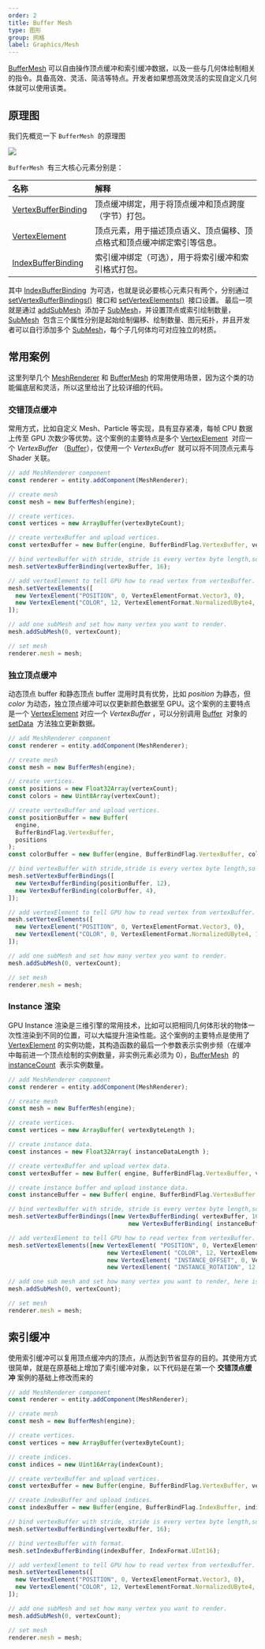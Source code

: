 ```yaml
---
order: 2
title: Buffer Mesh
type: 图形
group: 网格
label: Graphics/Mesh
---
```


[BufferMesh](/apis/core/#BufferMesh) 可以自由操作顶点缓冲和索引缓冲数据，以及一些与几何体绘制相关的指令。具备高效、灵活、简洁等特点。开发者如果想高效灵活的实现自定义几何体就可以使用该类。

## 原理图

我们先概览一下 `BufferMesh`  的原理图

<Image src="https://gw.alipayobjects.com/mdn/rms_7c464e/afts/img/A*piB3Q4501loAAAAAAAAAAAAAARQnAQ" />

`BufferMesh`  有三大核心元素分别是：

| 名称                                                  | 解释                                                                     |
| :---------------------------------------------------- | :----------------------------------------------------------------------- |
| [VertexBufferBinding](/apis/core/#VertexBufferBinding) | 顶点缓冲绑定，用于将顶点缓冲和顶点跨度（字节）打包。                     |
| [VertexElement](/apis/core/#VertexElement)             | 顶点元素，用于描述顶点语义、顶点偏移、顶点格式和顶点缓冲绑定索引等信息。 |
| [IndexBufferBinding](/apis/core/#IndexBufferBinding)   | 索引缓冲绑定（可选），用于将索引缓冲和索引格式打包。                     |

其中 [IndexBufferBinding](/apis/core/#IndexBufferBinding)  为可选，也就是说必要核心元素只有两个，分别通过 [setVertexBufferBindings()](/apis/core/#BufferMesh-setVertexBufferBindings)  接口和 [setVertexElements()](/apis/core/#BufferMesh-setVertexElements)  接口设置。 最后一项就是通过 [addSubMesh](/apis/core/#BufferMesh-addSubMesh)  添加子 [SubMesh](/apis/core/#SubMesh)，并设置顶点或索引绘制数量， [SubMesh](/apis/core/#SubMesh)  包含三个属性分别是起始绘制偏移、绘制数量、图元拓扑，并且开发者可以自行添加多个 [SubMesh](/apis/core/#SubMesh)，每个子几何体均可对应独立的材质。

## 常用案例

这里列举几个 [MeshRenderer](/apis/core/#MeshRenderer) 和 [BufferMesh](/apis/core/#BufferMesh) 的常用使用场景，因为这个类的功能偏底层和灵活，所以这里给出了比较详细的代码。

### 交错顶点缓冲

<playground src="buffer-mesh-interleaved.ts"></playground>

常用方式，比如自定义 Mesh、Particle 等实现，具有显存紧凑，每帧 CPU 数据上传至 GPU 次数少等优势。这个案例的主要特点是多个 [VertexElement](/apis/core/#VertexElement)  对应一个 *VertexBuffer* （[Buffer](/apis/core/#Buffer)），仅使用一个 *VertexBuffer*  就可以将不同顶点元素与 Shader 关联。

```typescript
// add MeshRenderer component
const renderer = entity.addComponent(MeshRenderer);

// create mesh
const mesh = new BufferMesh(engine);

// create vertices.
const vertices = new ArrayBuffer(vertexByteCount);

// create vertexBuffer and upload vertices.
const vertexBuffer = new Buffer(engine, BufferBindFlag.VertexBuffer, vertices);

// bind vertexBuffer with stride, stride is every vertex byte length,so the value is 16.
mesh.setVertexBufferBinding(vertexBuffer, 16);

// add vertexElement to tell GPU how to read vertex from vertexBuffer.
mesh.setVertexElements([
  new VertexElement("POSITION", 0, VertexElementFormat.Vector3, 0),
  new VertexElement("COLOR", 12, VertexElementFormat.NormalizedUByte4, 0),
]);

// add one subMesh and set how many vertex you want to render.
mesh.addSubMesh(0, vertexCount);

// set mesh
renderer.mesh = mesh;
```

### 独立顶点缓冲

<playground src="buffer-mesh-independent.ts"></playground>

动态顶点 buffer 和静态顶点 buffer 混用时具有优势，比如 _position_ 为静态，但 _color_ 为动态，独立顶点缓冲可以仅更新颜色数据至 GPU。这个案例的主要特点是一个 [VertexElement](/apis/core/#VertexElement) 对应一个 _VertexBuffer_ ，可以分别调用 [Buffer](/apis/core/#Buffer)  对象的 [setData](/apis/core/#Buffer-setData)  方法独立更新数据。

```typescript
// add MeshRenderer component
const renderer = entity.addComponent(MeshRenderer);

// create mesh
const mesh = new BufferMesh(engine);

// create vertices.
const positions = new Float32Array(vertexCount);
const colors = new Uint8Array(vertexCount);

// create vertexBuffer and upload vertices.
const positionBuffer = new Buffer(
  engine,
  BufferBindFlag.VertexBuffer,
  positions
);
const colorBuffer = new Buffer(engine, BufferBindFlag.VertexBuffer, colors);

// bind vertexBuffer with stride,stride is every vertex byte length,so the value is 12.
mesh.setVertexBufferBindings([
  new VertexBufferBinding(positionBuffer, 12),
  new VertexBufferBinding(colorBuffer, 4),
]);

// add vertexElement to tell GPU how to read vertex from vertexBuffer.
mesh.setVertexElements([
  new VertexElement("POSITION", 0, VertexElementFormat.Vector3, 0),
  new VertexElement("COLOR", 0, VertexElementFormat.NormalizedUByte4, 1),
]);

// add one subMesh and set how many vertex you want to render.
mesh.addSubMesh(0, vertexCount);

// set mesh
renderer.mesh = mesh;
```

### Instance 渲染

<playground src="buffer-mesh-instance.ts"></playground>

GPU Instance 渲染是三维引擎的常用技术，比如可以把相同几何体形状的物体一次性渲染到不同的位置，可以大幅提升渲染性能。这个案例的主要特点是使用了 [VertexElement](/apis/core/#VertexElement) 的实例功能，其构造函数的最后一个参数表示实例步频（在缓冲中每前进一个顶点绘制的实例数量，非实例元素必须为 0），[BufferMesh](/apis/core/#BufferMesh)  的 [instanceCount](/apis/core/#BufferMesh-instanceCount)  表示实例数量。

```typescript
// add MeshRenderer component
const renderer = entity.addComponent(MeshRenderer);

// create mesh
const mesh = new BufferMesh(engine);

// create vertices.
const vertices = new ArrayBuffer( vertexByteLength );

// create instance data.
const instances = new Float32Array( instanceDataLength );

// create vertexBuffer and upload vertex data.
const vertexBuffer = new Buffer( engine, BufferBindFlag.VertexBuffer, vertices );

// create instance buffer and upload instance data.
const instanceBuffer = new Buffer( engine, BufferBindFlag.VertexBuffer, instances );

// bind vertexBuffer with stride, stride is every vertex byte length,so the value is 16.
mesh.setVertexBufferBindings([new VertexBufferBinding( vertexBuffer, 16 ),
                                  new VertexBufferBinding( instanceBuffer, 12 )]);

// add vertexElement to tell GPU how to read vertex from vertexBuffer.
mesh.setVertexElements([new VertexElement( "POSITION", 0, VertexElementFormat.Vector3, 0 ),
                            new VertexElement( "COLOR", 12, VertexElementFormat.NormalizedUByte4, 0 ),
                            new VertexElement( "INSTANCE_OFFSET", 0, VertexElementFormat.Vector3, 1 , 1 ),
                            new VertexElement( "INSTANCE_ROTATION", 12, VertexElementFormat.Vector3, 1 , 1 )]]);

// add one sub mesh and set how many vertex you want to render, here is full vertexCount.
mesh.addSubMesh(0, vertexCount);

// set mesh
renderer.mesh = mesh;
```

## 索引缓冲

使用索引缓冲可以复用顶点缓冲内的顶点，从而达到节省显存的目的。其使用方式很简单，就是在原基础上增加了索引缓冲对象，以下代码是在第一个 **交错顶点缓冲** 案例的基础上修改而来的

```typescript
// add MeshRenderer component
const renderer = entity.addComponent(MeshRenderer);

// create mesh
const mesh = new BufferMesh(engine);

// create vertices.
const vertices = new ArrayBuffer(vertexByteCount);

// create indices.
const indices = new Uint16Array(indexCount);

// create vertexBuffer and upload vertices.
const vertexBuffer = new Buffer(engine, BufferBindFlag.VertexBuffer, vertices);

// create indexBuffer and upload indices.
const indexBuffer = new Buffer(engine, BufferBindFlag.IndexBuffer, indices);

// bind vertexBuffer with stride, stride is every vertex byte length,so the value is 16.
mesh.setVertexBufferBinding(vertexBuffer, 16);

// bind vertexBuffer with format.
mesh.setIndexBufferBinding(indexBuffer, IndexFormat.UInt16);

// add vertexElement to tell GPU how to read vertex from vertexBuffer.
mesh.setVertexElements([
  new VertexElement("POSITION", 0, VertexElementFormat.Vector3, 0),
  new VertexElement("COLOR", 12, VertexElementFormat.NormalizedUByte4, 0),
]);

// add one subMesh and set how many vertex you want to render.
mesh.addSubMesh(0, vertexCount);

// set mesh
renderer.mesh = mesh;
```
